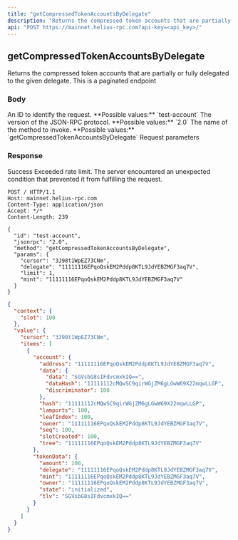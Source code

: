 ```yaml
---
title: "getCompressedTokenAccountsByDelegate"
description: "Returns the compressed token accounts that are partially or fully delegated to the given delegate. This is a paginated endpoint"
api: "POST https://mainnet.helius-rpc.com?api-key=<api_key>/"
---
```


## getCompressedTokenAccountsByDelegate

Returns the compressed token accounts that are partially or fully delegated to the given delegate. This is a paginated endpoint

### Body

<ParamField body="id" type="string" required>
  An ID to identify the request. **Possible values:** `test-account`
</ParamField>

<ParamField body="jsonrpc" type="string" required>
  The version of the JSON-RPC protocol. **Possible values:** `2.0`
</ParamField>

<ParamField body="method" type="string" required>
  The name of the method to invoke. **Possible values:**
  `getCompressedTokenAccountsByDelegate`
</ParamField>

<ParamField body="params" type="object" required>
  Request parameters
</ParamField>

### Response

<ResponseField name="200" type="object">
  Success
  <Expandable title="Response">
    <ResponseField name="context" type="object" />
    <ResponseField name="value" type="object" />
  </Expandable>
</ResponseField>

<ResponseField name="429" type="object">
  Exceeded rate limit.
</ResponseField>

<ResponseField name="500" type="object">
  The server encountered an unexpected condition that prevented it from
  fulfilling the request.
</ResponseField>

<RequestExample>

```http HTTP
POST / HTTP/1.1
Host: mainnet.helius-rpc.com
Content-Type: application/json
Accept: */*
Content-Length: 239

{
  "id": "test-account",
  "jsonrpc": "2.0",
  "method": "getCompressedTokenAccountsByDelegate",
  "params": {
    "cursor": "3J98t1WpEZ73CNm",
    "delegate": "11111116EPqoQskEM2Pddp8KTL9JdYEBZMGF3aq7V",
    "limit": 1,
    "mint": "11111116EPqoQskEM2Pddp8KTL9JdYEBZMGF3aq7V"
  }
}
```

</RequestExample>

<ResponseExample>

```json 200 Success
{
  "context": {
    "slot": 100
  },
  "value": {
    "cursor": "3J98t1WpEZ73CNm",
    "items": [
      {
        "account": {
          "address": "11111116EPqoQskEM2Pddp8KTL9JdYEBZMGF3aq7V",
          "data": {
            "data": "SGVsbG8sIFdvcmxkIQ==",
            "dataHash": "11111112cMQwSC9qirWGjZM6gLGwW69X22mqwLLGP",
            "discriminator": 100
          },
          "hash": "11111112cMQwSC9qirWGjZM6gLGwW69X22mqwLLGP",
          "lamports": 100,
          "leafIndex": 100,
          "owner": "11111116EPqoQskEM2Pddp8KTL9JdYEBZMGF3aq7V",
          "seq": 100,
          "slotCreated": 100,
          "tree": "11111116EPqoQskEM2Pddp8KTL9JdYEBZMGF3aq7V"
        },
        "tokenData": {
          "amount": 100,
          "delegate": "11111116EPqoQskEM2Pddp8KTL9JdYEBZMGF3aq7V",
          "mint": "11111116EPqoQskEM2Pddp8KTL9JdYEBZMGF3aq7V",
          "owner": "11111116EPqoQskEM2Pddp8KTL9JdYEBZMGF3aq7V",
          "state": "initialized",
          "tlv": "SGVsbG8sIFdvcmxkIQ=="
        }
      }
    ]
  }
}
```

</ResponseExample>
